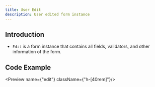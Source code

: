 ```yaml
---
title: User Edit
description: User edited form instance
---
```


## Introduction
- `Edit` is a form instance that contains all fields, validators, and other information of the form.

## Code Example
<Preview name={"edit"} className={"h-[40rem]"}/>
